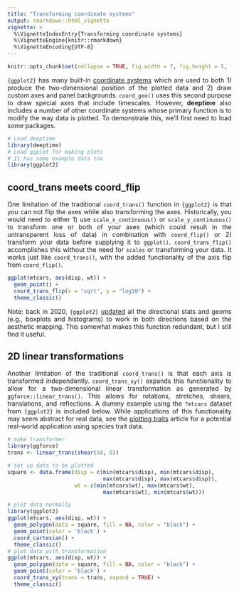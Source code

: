 ---
title: "Transforming coordinate systems"
output: rmarkdown::html_vignette
vignette: >
  %\VignetteIndexEntry{Transforming coordinate systems}
  %\VignetteEngine{knitr::rmarkdown}
  %\VignetteEncoding{UTF-8}
---

```{r, include = FALSE}
knitr::opts_chunk$set(collapse = TRUE, fig.width = 7, fig.height = 5, fig.align = "center")
```

<div style="text-align: justify">
`{ggplot2}` has many built-in [coordinate systems](https://ggplot2-book.org/coord.html) which are used to both 1) produce the two-dimensional position of the plotted data and 2) draw custom axes and panel backgrounds. `coord_geo()` uses this second purpose to draw special axes that include timescales. However, __deeptime__ also includes a number of other coordinate systems whose primary function is to modify the way data is plotted. To demonstrate this, we'll first need to load some packages.

```{r message = FALSE}
# Load deeptime
library(deeptime)
# Load ggplot for making plots
# It has some example data too
library(ggplot2)
```

## coord_trans meets coord_flip
One limitation of the traditional `coord_trans()` function in `{ggplot2}` is that you can not flip the axes while also transforming the axes. Historically, you would need to either 1) use `scale_x_continuous()` or `scale_y_continuous()` to transform one or both of your axes (which could result in the untransparent loss of data) in combination with `coord_flip()` or 2) transform your data before supplying it to `ggplot()`. `coord_trans_flip()` accomplishes this without the need for `scales` or transforming your data. It works just like `coord_trans()`, with the added functionality of the axis flip from `coord_flip()`.
```{r}
ggplot(mtcars, aes(disp, wt)) +
  geom_point() +
  coord_trans_flip(x = "sqrt", y = "log10") +
  theme_classic()
```


Note: back in 2020, `{ggplot2}` [updated](https://www.tidyverse.org/blog/2020/03/ggplot2-3-3-0/#bi-directional-geoms-and-stats) all the directional stats and geoms (e.g., boxplots and histograms) to work in both directions based on the aesthetic mapping. This somewhat makes this function redundant, but I still find it useful.

## 2D linear transformations
Another limitation of the traditional `coord_trans()` is that each axis is transformed independently. `coord_trans_xy()` expands this functionality to allow for a two-dimensional linear transformation as generated by `ggforce::linear_trans()`. This allows for rotations, stretches, shears, translations, and reflections. A dummy example using the `?mtcars` dataset from `{ggplot2}` is included below. While applications of this functionality may seem abstract for real data, see the [plotting traits](traits.html) article for a potential real-world application using species trait data.


```{r}
# make transformer
library(ggforce)
trans <- linear_trans(shear(50, 0))

# set up data to be plotted
square <- data.frame(disp = c(min(mtcars$disp), min(mtcars$disp),
                              max(mtcars$disp), max(mtcars$disp)),
                     wt = c(min(mtcars$wt), max(mtcars$wt),
                              max(mtcars$wt), min(mtcars$wt)))

# plot data normally
library(ggplot2)
ggplot(mtcars, aes(disp, wt)) +
  geom_polygon(data = square, fill = NA, color = "black") +
  geom_point(color = 'black') +
  coord_cartesian() +
  theme_classic()
# plot data with transformation
ggplot(mtcars, aes(disp, wt)) +
  geom_polygon(data = square, fill = NA, color = "black") +
  geom_point(color = 'black') +
  coord_trans_xy(trans = trans, expand = TRUE) +
  theme_classic()
```

</div>
